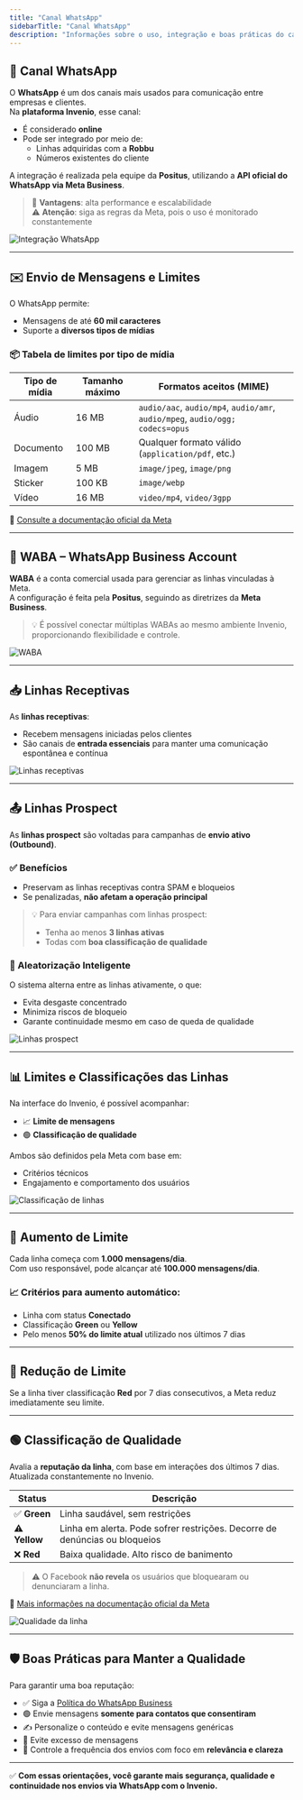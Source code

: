 ```yaml
---
title: "Canal WhatsApp"
sidebarTitle: "Canal WhatsApp"
description: "Informações sobre o uso, integração e boas práticas do canal WhatsApp no Invenio."
---
```


## 📲 Canal WhatsApp

O **WhatsApp** é um dos canais mais usados para comunicação entre empresas e clientes.  
Na **plataforma Invenio**, esse canal:

- É considerado **online**
- Pode ser integrado por meio de:
  - Linhas adquiridas com a **Robbu**
  - Números existentes do cliente

A integração é realizada pela equipe da **Positus**, utilizando a **API oficial do WhatsApp via Meta Business**.

> 🚀 **Vantagens**: alta performance e escalabilidade  
> ⚠️ **Atenção**: siga as regras da Meta, pois o uso é monitorado constantemente

![Integração WhatsApp](https://robbublob.blob.core.windows.net/docs/changelog/canaiswapp.png)

---

## ✉️ Envio de Mensagens e Limites

O WhatsApp permite:

- Mensagens de até **60 mil caracteres**
- Suporte a **diversos tipos de mídias**

### 📦 Tabela de limites por tipo de mídia

| Tipo de mídia | Tamanho máximo | Formatos aceitos (MIME)                              |
|---------------|----------------|-------------------------------------------------------|
| Áudio         | 16 MB          | `audio/aac`, `audio/mp4`, `audio/amr`, `audio/mpeg`, `audio/ogg; codecs=opus` |
| Documento     | 100 MB         | Qualquer formato válido (`application/pdf`, etc.)    |
| Imagem        | 5 MB           | `image/jpeg`, `image/png`                            |
| Sticker       | 100 KB         | `image/webp`                                         |
| Vídeo         | 16 MB          | `video/mp4`, `video/3gpp`                            |

🔗 [Consulte a documentação oficial da Meta](https://developers.facebook.com/docs/whatsapp/on-premises/reference/media)

---

## 🧾 WABA – WhatsApp Business Account

**WABA** é a conta comercial usada para gerenciar as linhas vinculadas à Meta.  
A configuração é feita pela **Positus**, seguindo as diretrizes da **Meta Business**.

> 💡 É possível conectar múltiplas WABAs ao mesmo ambiente Invenio, proporcionando flexibilidade e controle.

![WABA](https://exemplo.com/imagem2.png)

---

## 📥 Linhas Receptivas

As **linhas receptivas**:

- Recebem mensagens iniciadas pelos clientes
- São canais de **entrada essenciais** para manter uma comunicação espontânea e contínua

![Linhas receptivas](https://exemplo.com/imagem3.png)

---

## 📤 Linhas Prospect

As **linhas prospect** são voltadas para campanhas de **envio ativo (Outbound)**.

### ✅ Benefícios

- Preservam as linhas receptivas contra SPAM e bloqueios
- Se penalizadas, **não afetam a operação principal**

> 💡 Para enviar campanhas com linhas prospect:
> - Tenha ao menos **3 linhas ativas**
> - Todas com **boa classificação de qualidade**

### 🔀 Aleatorização Inteligente

O sistema alterna entre as linhas ativamente, o que:

- Evita desgaste concentrado
- Minimiza riscos de bloqueio
- Garante continuidade mesmo em caso de queda de qualidade

![Linhas prospect](https://exemplo.com/imagem4.png)

---

## 📊 Limites e Classificações das Linhas

Na interface do Invenio, é possível acompanhar:

- 📈 **Limite de mensagens**
- 🟢 **Classificação de qualidade**

Ambos são definidos pela Meta com base em:

- Critérios técnicos
- Engajamento e comportamento dos usuários

![Classificação de linhas](https://exemplo.com/imagem5.png)

---

## 🔼 Aumento de Limite

Cada linha começa com **1.000 mensagens/dia**.  
Com uso responsável, pode alcançar até **100.000 mensagens/dia**.

### 📈 Critérios para aumento automático:

- Linha com status **Conectado**
- Classificação **Green** ou **Yellow**
- Pelo menos **50% do limite atual** utilizado nos últimos 7 dias

---

## 🔽 Redução de Limite

Se a linha tiver classificação **Red** por 7 dias consecutivos, a Meta reduz imediatamente seu limite.

---

## 🟢 Classificação de Qualidade

Avalia a **reputação da linha**, com base em interações dos últimos 7 dias.  
Atualizada constantemente no Invenio.

| Status   | Descrição |
|----------|-----------|
| ✅ **Green** | Linha saudável, sem restrições |
| ⚠️ **Yellow** | Linha em alerta. Pode sofrer restrições. Decorre de denúncias ou bloqueios |
| ❌ **Red** | Baixa qualidade. Alto risco de banimento |

> ⚠️ O Facebook **não revela** os usuários que bloquearam ou denunciaram a linha.

🔗 [Mais informações na documentação oficial da Meta](https://www.facebook.com/business/help/896873687365001)

![Qualidade da linha](https://exemplo.com/imagem6.png)

---

## 🛡️ Boas Práticas para Manter a Qualidade

Para garantir uma boa reputação:

- ✅ Siga a [Política do WhatsApp Business](https://business.whatsapp.com/policy)
- 🟢 Envie mensagens **somente para contatos que consentiram**
- ✍️ Personalize o conteúdo e evite mensagens genéricas
- 🚫 Evite excesso de mensagens
- 📅 Controle a frequência dos envios com foco em **relevância e clareza**

---

✅ **Com essas orientações, você garante mais segurança, qualidade e continuidade nos envios via WhatsApp com o Invenio.**

